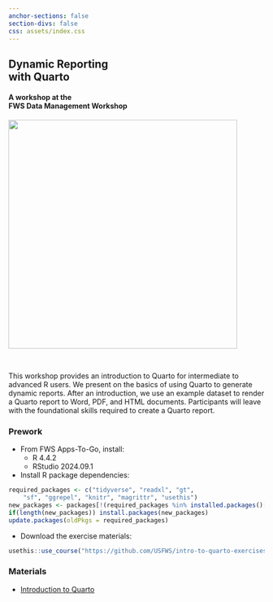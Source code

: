 ```yaml
---
anchor-sections: false
section-divs: false
css: assets/index.css
---
```



::: {.grid}

::: {.g-col-5}

## Dynamic Reporting <br> with Quarto

#### A workshop at the <br> FWS Data Management Workshop

:::
::: {.g-col-7}

![](assets/images/plover_long.png){fig-alt="A snowy plover." width=450}
:::
:::

<br>

This workshop provides an introduction to Quarto for intermediate to advanced R users. We present on the basics of using Quarto to generate dynamic reports. After an introduction, we use an example dataset to render a Quarto report to Word, PDF, and HTML documents. Participants will leave with the foundational skills required to create a Quarto report.

### Prework

- From FWS Apps-To-Go, install:
  - R 4.4.2
  - RStudio 2024.09.1
- Install R package dependencies:

:::{.small}
``` r
required_packages <- c("tidyverse", "readxl", "gt", 
    "sf", "ggrepel", "knitr", "magrittr", "usethis")
new_packages <- packages[!(required_packages %in% installed.packages()[,"Package"])]
if(length(new_packages)) install.packages(new_packages)
update.packages(oldPkgs = required_packages)
```
:::

- Download the exercise materials:

::: {.small}
``` r
usethis::use_course("https://github.com/USFWS/intro-to-quarto-exercises/archive/refs/heads/main.zip")
```
:::

### Materials

- [Introduction to Quarto](materials/1-intro-to-quarto/index.html)

